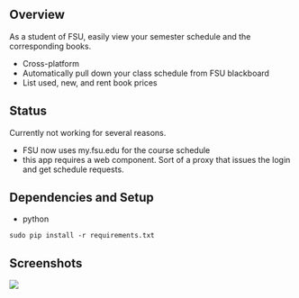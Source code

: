 == Overview ==

As a student of FSU, easily view your semester schedule and the corresponding books.

* Cross-platform
* Automatically pull down your class schedule from FSU blackboard
* List used, new, and rent book prices

== Status ==

Currently not working for several reasons.
* FSU now uses my.fsu.edu for the course schedule
* this app requires a web component. Sort of a proxy that issues the login and get schedule requests.

== Dependencies and Setup ==

* python
<pre>sudo pip install -r requirements.txt</pre>

== Screenshots ==

<img src="screenshots/bills_login.png" />

